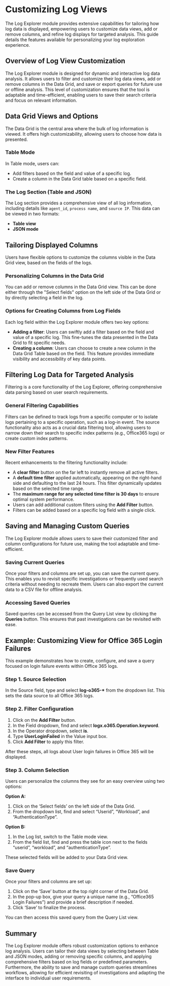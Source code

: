# Customizing Log Views

The Log Explorer module provides extensive capabilities for tailoring how log data is displayed, empowering users to customize data views, add or remove columns, and refine log displays for targeted analysis. This guide details the features available for personalizing your log exploration experience.

## Overview of Log View Customization

The Log Explorer module is designed for dynamic and interactive log data analysis. It allows users to filter and customize their log data views, add or remove columns in the Data Grid, and save or export queries for future use or offline analysis. This level of customization ensures that the tool is adaptable and time-efficient, enabling users to save their search criteria and focus on relevant information.

## Data Grid Views and Options

The Data Grid is the central area where the bulk of log information is viewed. It offers high customizability, allowing users to choose how data is presented.

### Table Mode

In Table mode, users can:
*   Add filters based on the field and value of a specific log.
*   Create a column in the Data Grid table based on a specific field.

### The Log Section (Table and JSON)

The Log section provides a comprehensive view of all log information, including details like `agent_id`, `process name`, and `source IP`. This data can be viewed in two formats:
*   **Table view**
*   **JSON mode**

## Tailoring Displayed Columns

Users have flexible options to customize the columns visible in the Data Grid view, based on the fields of the logs.

### Personalizing Columns in the Data Grid

You can add or remove columns in the Data Grid view. This can be done either through the "Select fields" option on the left side of the Data Grid or by directly selecting a field in the log.

### Options for Creating Columns from Log Fields

Each log field within the Log Explorer module offers two key options:
*   **Adding a filter**: Users can swiftly add a filter based on the field and value of a specific log. This fine-tunes the data presented in the Data Grid to fit specific needs.
*   **Creating a column**: Users can choose to create a new column in the Data Grid Table based on the field. This feature provides immediate visibility and accessibility of key data points.

## Filtering Log Data for Targeted Analysis

Filtering is a core functionality of the Log Explorer, offering comprehensive data parsing based on user search requirements.

### General Filtering Capabilities

Filters can be defined to track logs from a specific computer or to isolate logs pertaining to a specific operation, such as a log-in event. The source functionality also acts as a crucial data filtering tool, allowing users to narrow down their search to specific index patterns (e.g., Office365 logs) or create custom index patterns.

### New Filter Features

Recent enhancements to the filtering functionality include:
*   A **clear filter** button on the far left to instantly remove all active filters.
*   A **default time filter** applied automatically, appearing on the right-hand side and defaulting to the last 24 hours. This filter dynamically updates based on the selected time range.
*   The **maximum range for any selected time filter is 30 days** to ensure optimal system performance.
*   Users can add additional custom filters using the **Add Filter** button.
*   Filters can be added based on a specific log field with a single click.

## Saving and Managing Custom Queries

The Log Explorer module allows users to save their customized filter and column configurations for future use, making the tool adaptable and time-efficient.

### Saving Current Queries

Once your filters and columns are set up, you can save the current query. This enables you to revisit specific investigations or frequently used search criteria without needing to recreate them. Users can also export the current data to a CSV file for offline analysis.

### Accessing Saved Queries

Saved queries can be accessed from the Query List view by clicking the **Queries** button. This ensures that past investigations can be revisited with ease.

## Example: Customizing View for Office 365 Login Failures

This example demonstrates how to create, configure, and save a query focused on login failure events within Office 365 logs.

### Step 1. Source Selection

In the Source field, type and select **log-o365-\*** from the dropdown list. This sets the data source to all Office 365 logs.

### Step 2. Filter Configuration

1.  Click on the **Add Filter** button.
2.  In the Field dropdown, find and select **logx.o365.Operation.keyword**.
3.  In the Operator dropdown, select **is**.
4.  Type **UserLoginFailed** in the Value input box.
5.  Click **Add Filter** to apply this filter.

After these steps, all logs about User login failures in Office 365 will be displayed.

### Step 3. Column Selection

Users can personalize the columns they see for an easy overview using two options:

**Option A:**
1.  Click on the ‘Select fields’ on the left side of the Data Grid.
2.  From the dropdown list, find and select “Userid”, “Workload”, and “AuthenticationType”.

**Option B:**
1.  In the Log list, switch to the Table mode view.
2.  From the field list, find and press the table icon next to the fields “userid”, “workload”, and “authenticationType”.

These selected fields will be added to your Data Grid view.

### Save Query

Once your filters and columns are set up:
1.  Click on the ‘Save’ button at the top right corner of the Data Grid.
2.  In the pop-up box, give your query a unique name (e.g., “Office365 Login Failures”) and provide a brief description if needed.
3.  Click ‘Save’ to finalize the process.

You can then access this saved query from the Query List view.

## Summary

The Log Explorer module offers robust customization options to enhance log analysis. Users can tailor their data views by selecting between Table and JSON modes, adding or removing specific columns, and applying comprehensive filters based on log fields or predefined parameters. Furthermore, the ability to save and manage custom queries streamlines workflows, allowing for efficient revisiting of investigations and adapting the interface to individual user requirements.